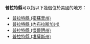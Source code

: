 '''普拉特縣'''可以指以下幾個位於美國的地方：
* [[普拉特縣_(密蘇里州)|普拉特縣 (密蘇里州)]]
* [[普拉特縣_(內布拉斯加州)|普拉特縣 (內布拉斯加州)]]
* [[普拉特縣_(懷俄明州)|普拉特縣 (懷俄明州)]]
* [[普拉特縣_(堪薩斯州)|普拉特縣 (堪薩斯州)]]

{{disambig|P|Cat=四字县名消歧义}}